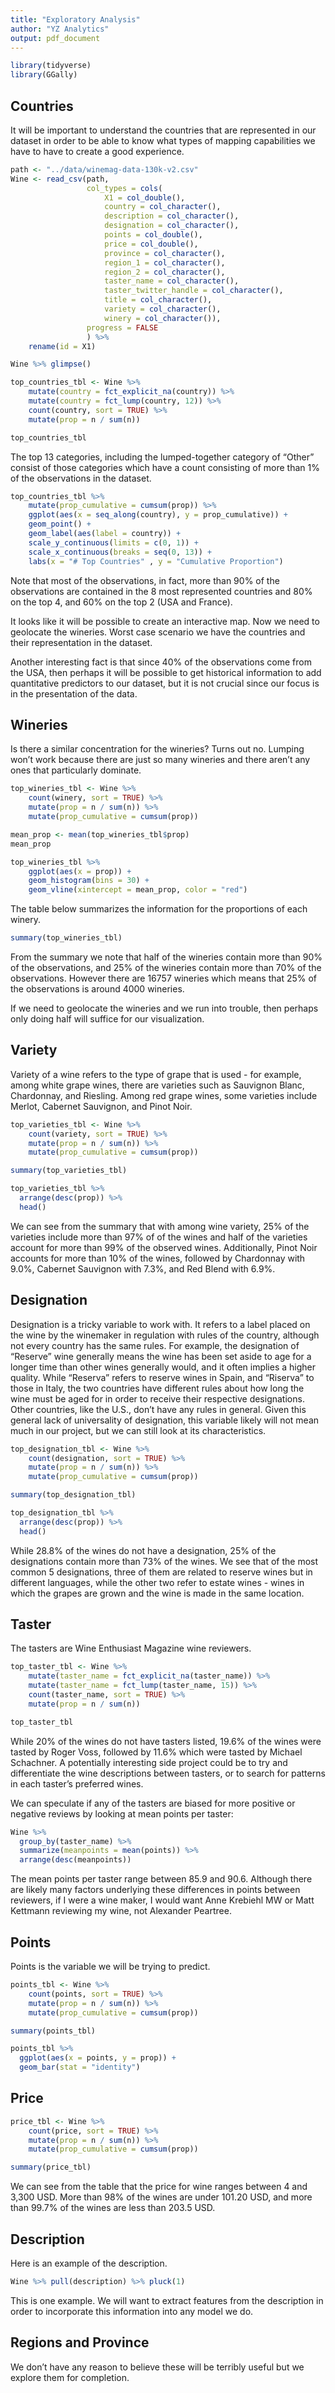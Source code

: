 ```yaml
---
title: "Exploratory Analysis"
author: "YZ Analytics"
output: pdf_document
---
```


```r
library(tidyverse)
library(GGally)
```

## Countries 

It will be important to understand the countries that are represented in our dataset in order to be able to know what types of mapping capabilities we have to have to create a good experience. 

```r
path <- "../data/winemag-data-130k-v2.csv"
Wine <- read_csv(path,
                 col_types = cols(
                     X1 = col_double(),
                     country = col_character(),
                     description = col_character(),
                     designation = col_character(),
                     points = col_double(),
                     price = col_double(),
                     province = col_character(),
                     region_1 = col_character(),
                     region_2 = col_character(),
                     taster_name = col_character(),
                     taster_twitter_handle = col_character(),
                     title = col_character(),
                     variety = col_character(),
                     winery = col_character()),
                 progress = FALSE
                 ) %>%
    rename(id = X1)
```

```r
Wine %>% glimpse()
```

```r
top_countries_tbl <- Wine %>%
    mutate(country = fct_explicit_na(country)) %>%
    mutate(country = fct_lump(country, 12)) %>%
    count(country, sort = TRUE) %>%
    mutate(prop = n / sum(n))

top_countries_tbl
```

The top 13 categories, including the lumped-together category of "Other" consist of those categories which have a count consisting of more than 1% of the observations in the dataset. 

```r
top_countries_tbl %>%
    mutate(prop_cumulative = cumsum(prop)) %>%
    ggplot(aes(x = seq_along(country), y = prop_cumulative)) +
    geom_point() +
    geom_label(aes(label = country)) +
    scale_y_continuous(limits = c(0, 1)) +
    scale_x_continuous(breaks = seq(0, 13)) +
    labs(x = "# Top Countries" , y = "Cumulative Proportion")
```

Note that most of the observations, in fact, more than 90% of the observations are contained in the 8 most represented countries and 80% on the top 4, and 60% on the top 2 (USA and France). 

It looks like it will be possible to create an interactive map. Now we need to geolocate the wineries. Worst case scenario we have the countries and their representation in the dataset. 

Another interesting fact is that since 40% of the observations come from the USA, then perhaps it will be possible to get historical information to add quantitative predictors to our dataset, but it is not crucial since our focus is in the presentation of the data. 

## Wineries

Is there a similar concentration for the wineries? Turns out no. Lumping won't work because there are just so many wineries and there aren't any ones that particularly dominate. 

```r
top_wineries_tbl <- Wine %>%
    count(winery, sort = TRUE) %>%
    mutate(prop = n / sum(n)) %>%
    mutate(prop_cumulative = cumsum(prop)) 

mean_prop <- mean(top_wineries_tbl$prop)
mean_prop

top_wineries_tbl %>%
    ggplot(aes(x = prop)) +
    geom_histogram(bins = 30) +
    geom_vline(xintercept = mean_prop, color = "red")
```

The table below summarizes the information for the proportions of each winery.

```r
summary(top_wineries_tbl)
```

From the summary we note that half of the wineries contain more than 90% of the observations, and 25% of the wineries contain more than 70% of the observations. However there are 16757 wineries which means that 25% of the observations is around 4000 wineries. 

If we need to geolocate the wineries and we run into trouble, then perhaps only doing half will suffice for our visualization.

## Variety

Variety of a wine refers to the type of grape that is used - for example, among white grape wines, there are varieties such as Sauvignon Blanc, Chardonnay, and Riesling. Among red grape wines, some varieties include Merlot, Cabernet Sauvignon, and Pinot Noir.

```r
top_varieties_tbl <- Wine %>%
    count(variety, sort = TRUE) %>%
    mutate(prop = n / sum(n)) %>%
    mutate(prop_cumulative = cumsum(prop)) 

summary(top_varieties_tbl)

top_varieties_tbl %>%
  arrange(desc(prop)) %>%
  head()
```

We can see from the summary that with among wine variety, 25% of the varieties include more than 97% of of the wines and half of the varieties account for more than 99% of the observed wines. Additionally, Pinot Noir accounts for more than 10% of the wines, followed by Chardonnay with 9.0%, Cabernet Sauvignon with 7.3%, and Red Blend with 6.9%.

## Designation

Designation is a tricky variable to work with. It refers to a label placed on the wine by the winemaker in regulation with rules of the country, although not every country has the same rules. For example, the designation of "Reserve" wine generally means the wine has been set aside to age for a longer time than other wines generally would, and it often implies a higher quality. While "Reserva" refers to reserve wines in Spain, and "Riserva" to those in Italy, the two countries have different rules about how long the wine must be aged for in order to receive their respective designations. Other countries, like the U.S., don't have any rules in general. Given this general lack of universality of designation, this variable likely will not mean much in our project, but we can still look at its characteristics.

```r
top_designation_tbl <- Wine %>%
    count(designation, sort = TRUE) %>%
    mutate(prop = n / sum(n)) %>%
    mutate(prop_cumulative = cumsum(prop)) 

summary(top_designation_tbl)

top_designation_tbl %>%
  arrange(desc(prop)) %>%
  head()
```

While 28.8% of the wines do not have a designation, 25% of the designations contain more than 73% of the wines. We see that of the most common 5 designations, three of them are related to reserve wines but in different languages, while the other two refer to estate wines - wines in which the grapes are grown and the wine is made in the same location.

## Taster

The tasters are Wine Enthusiast Magazine wine reviewers.

```r
top_taster_tbl <- Wine %>%
    mutate(taster_name = fct_explicit_na(taster_name)) %>%
    mutate(taster_name = fct_lump(taster_name, 15)) %>%
    count(taster_name, sort = TRUE) %>%
    mutate(prop = n / sum(n))

top_taster_tbl
```

While 20% of the wines do not have tasters listed, 19.6% of the wines were tasted by Roger Voss, followed by 11.6% which were tasted by Michael Schachner. A potentially interesting side project could be to try and differentiate the wine descriptions between tasters, or to search for patterns in each taster's preferred wines.

We can speculate if any of the tasters are biased for more positive or negative reviews by looking at mean points per taster:

```r
Wine %>%
  group_by(taster_name) %>%
  summarize(meanpoints = mean(points)) %>%
  arrange(desc(meanpoints))
```

The mean points per taster range between 85.9 and 90.6. Although there are likely many factors underlying these differences in points between reviewers, if I were a wine maker, I would want Anne Krebiehl MW or Matt Kettmann reviewing my wine, not Alexander Peartree.

## Points

Points is the variable we will be trying to predict.

```r
points_tbl <- Wine %>%
    count(points, sort = TRUE) %>%
    mutate(prop = n / sum(n)) %>%
    mutate(prop_cumulative = cumsum(prop)) 

summary(points_tbl)

points_tbl %>%
  ggplot(aes(x = points, y = prop)) +
  geom_bar(stat = "identity")
```


## Price 

```r
price_tbl <- Wine %>%
    count(price, sort = TRUE) %>%
    mutate(prop = n / sum(n)) %>%
    mutate(prop_cumulative = cumsum(prop)) 

summary(price_tbl)
```

We can see from the table that the price for wine ranges between 4 and 3,300 USD. More than 98% of the wines are under 101.20 USD, and more than 99.7% of the wines are less than 203.5 USD.

## Description

Here is an example of the description. 

```r
Wine %>% pull(description) %>% pluck(1)
```

This is one example. We will want to extract features from the description in order to incorporate this information into any model we do. 

## Regions and Province

We don't have any reason to believe these will be terribly useful but we explore them for completion. 
